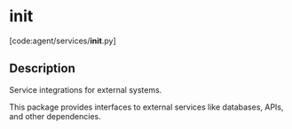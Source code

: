 # __init__

[code:agent/services/__init__.py]

## Description

Service integrations for external systems.

This package provides interfaces to external services like
databases, APIs, and other dependencies.
